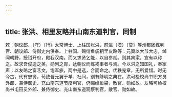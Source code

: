 ```yaml
---
---
---
```

title: 张洪、相里友略并山南东道判官，同制
---



敕：朝议郎、（守）〔行〕太常博士、上柱国张洪，前瀛（漠）〔莫〕等州都团练判官、朝议郎、侍御史内供奉、上柱国、赐绯鱼袋相里友略等：元翼以大节大忠，绰闻朝野，授钺开府，殿我汉南。而又求贤乞能，以自参贰。则其宾寀，宜有以称之。故求吾俊造之英，勋列之胄，达朝仪而练戎事者与焉。今以洪之知国礼，奉家声；以友略之富艺文，饱军旅，两中是选，合而命之。优秩宠章，无所爱惜。时无今古，代有忠贤，苟致吾元翼于羊、杜间，别有陟明之典在。洪可检校尚书职方员外郎、兼侍御史、充山南东道节度判官，仍赐绯鱼袋，散官、勋如故。友略可检校尚书屯田员外郎、兼侍御史、充山南东道观察判官，散官、勋如故。
